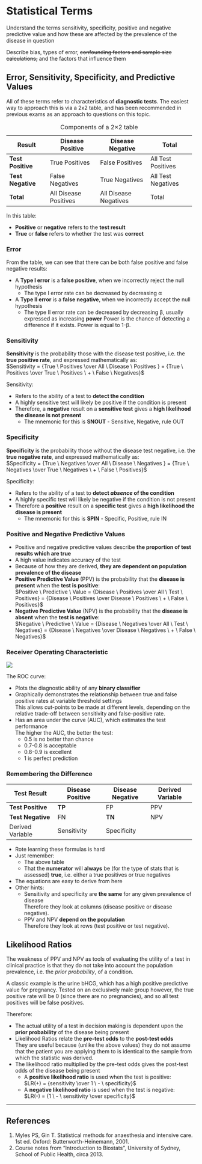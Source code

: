 # Statistical Terms

:::dual
Understand the terms sensitivity, specificity, positive and negative predictive value and how these are affected by the prevalence of the disease in question
:::

:::CICM
Describe bias, types of error, ~~confounding factors and sample size calculations,~~ and the factors that influence them
:::


## Error, Sensitivity, Specificity, and Predictive Values

:::info
All of these terms refer to characteristics of **diagnostic tests**. The easiest way to approach this is via a 2x2 table, and has been recommended in previous exams as an approach to questions on this topic.
:::

: Components of a 2×2 table

+-------------------+-----------------------+-----------------------+--------------------+
| Result            | Disease  Positive     | Disease Negative      | Total              |
+===================+=======================+=======================+====================+
| **Test Positive** | True Positives        | False Positives       | All Test Positives |
+-------------------+-----------------------+-----------------------+--------------------+
| **Test Negative** | False Negatives       | True Negatives        | All Test Negatives |
+-------------------+-----------------------+-----------------------+--------------------+
| **Total**         | All Disease Positives | All Disease Negatives | Total              |
+-------------------+-----------------------+-----------------------+--------------------+


In this table:

* **Positive** or **negative** refers to the **test result**
* **True** or **false** refers to whether the test was **correct**


### Error

From the table, we can see that there can be both false positive and false negative results:

* A **Type I error** is a **false positive**, when we incorrectly reject the null hypothesis
    * The type I error rate can be decreased by decreasing α
* A **Type II error** is a **false negative**, when we incorrectly accept the null hypothesis
    * The type II error rate can be decreased by decreasing β, usually expressed as increasing **power**
    Power is the chance of detecting a difference if it exists. Power is equal to 1-β. 


### Sensitivity

**Sensitivity** is the probability those with the disease test positive, i.e. the **true positive rate**, and expressed mathematically as:\
$Sensitivity = {True \ Positives \over All \ Disease \ Positives } = {True \ Positives \over True \ Positives \ + \ False \ Negatives}$


Sensitivity:

* Refers to the ability of a test to **detect the condition**
* A highly sensitive test will likely be positive if the condition is present
* Therefore, a **negative** result on a **sensitive test** gives a **high likelihood the disease is not present**
    * The mnemonic for this is **SNOUT** - Sensitive, Negative, rule OUT


### Specificity

**Specificity** is the probability those without the disease test negative, i.e. the **true negative rate**, and expressed mathematically as:\
$Specificity = {True \ Negatives \over All \ Disease \ Negatives } = {True \ Negatives \over True \ Negatives \ + \ False \ Positives}$


Specificity:

* Refers to the ability of a test to **detect *absence* of the condition**\
* A highly specific test will likely be negative if the condition is not present
* Therefore a **positive** result on a **specific test** gives a **high likelihood the disease is present**
  * The mnemonic for this is **SPIN** - Specific, Positive, rule IN


### Positive and Negative Predictive Values

* Positive and negative predictive values describe **the proportion of test results which are true**
* A high value indicates accuracy of the test
* Because of how they are derived, **they are dependent on population prevalence of the disease**
* **Positive Predictive Value** (PPV) is the probability that the **disease is present** when the **test is positive**:\
$Positive \ Predictive \  Value = {Disease \ Positives \over All \ Test \ Positives} = {Disease \ Positives \over Disease \ Positives \ + \ False \ Positives}$
* **Negative Predictive Value** (NPV) is the probability that the **disease is absent** when the **test is negative**:\
$Negative \ Predictive \ Value = {Disease \ Negatives \over All \ Test \ Negatives} = {Disease \ Negatives \over Disease \ Negatives \ + \ False \ Negatives}$


### Receiver Operating Characteristic

<img src="/resources/roc.svg">


The ROC curve:

* Plots the diagnostic ability of any **binary classifier**
* Graphically demonstrates the relationship between true and false positive rates at variable threshold settings\
This allows cut-points to be made at different levels, depending on the relative trade-off between sensitivity and false-positive rate.
* Has an area under the curve (AUC), which estimates the test performance\
The higher the AUC, the better the test:
    * 0.5 is no better than chance
    * 0.7-0.8 is acceptable
    * 0.8-0.9 is excellent
    * 1 is perfect prediction


### Remembering the Difference

+-------------------+-------------------+------------------+------------------+
|    Test Result    | Disease  Positive | Disease Negative | Derived Variable |
+===================+===================+==================+==================+
| **Test Positive** | **TP**            | FP               | PPV              |
+-------------------+-------------------+------------------+------------------+
| **Test Negative** | FN                | **TN**           | NPV              |
+-------------------+-------------------+------------------+------------------+
| Derived Variable  | Sensitivity       | Specificity      |                  |
+-------------------+-------------------+------------------+------------------+


* Rote learning these formulas is hard
* Just remember:
    * The above table
    * That the **numerator** will **always** be (for the type of stats that is assessed) **true**, i.e. either a true positives or true negatives
* The equations are easy to derive from here
* Other hints:
    * Sensitivity and specificity are **the same** for any given prevalence of disease\
    Therefore they look at columns (disease positive or disease negative).
    * PPV and NPV **depend on the population**\
    Therefore they look at rows (test positive or test negative).

## Likelihood Ratios

The weakness of PPV and NPV as tools of evaluating the utility of a test in clinical practice is that they do not take into account the population prevalence, i.e. the *prior probability*, of a condition.

A classic example is the urine bHCG, which has a high positive predictive value for pregnancy. Tested on an exclusively male group however, the true positive rate will be 0 (since there are no pregnancies), and so all test positives will be false positives.

Therefore:

* The actual utility of a test in decision making is dependent upon the **prior probability** of the disease being present
* Likelihood Ratios relate the **pre-test odds** to the **post-test odds**\
They are useful because (unlike the above values) they do not assume that the patient you are applying them to is identical to the sample from which the statistic was derived.
* The likelihood ratio multiplied by the pre-test odds gives the post-test odds of the disease being present
    * A **positive likelihood ratio** is used when the test is positive:\
    $LR(+) = {sensitivity \over 1 \ - \ specificity}$
    * A **negative likelihood ratio** is used when the test is negative:\
    $LR(-) = {1 \ - \ sensitivity \over specificity}$

---

## References

1. Myles PS, Gin T. Statistical methods for anaesthesia and intensive care. 1st ed. Oxford: Butterworth-Heinemann, 2001.
2. Course notes from "Introduction to Biostats", University of Sydney, School of Public Health, circa 2013.